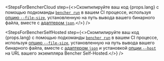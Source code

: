 
<StepsForBencherCloud
  step={<>Скомпилируйте ваш код {props.lang} с помощью подкоманды <code><a href="/ru/docs/explanation/bencher-run/">bencher run</a></code> в вашем CI процессе, используя <a href={props.optionUrl}>опцию <code>--file-size</code></a>, установленную на путь вывода вашего бинарного файла, вместе с <a href={props.adapterUrl}>адаптером <code>json</code></a>.</>}
/>

<StepsForBencherSelfHosted
  step={<>Скомпилируйте ваш код {props.lang} с помощью подкоманды <code><a href="/ru/docs/explanation/bencher-run/">bencher run</a></code> в вашем CI процессе, используя <a href={props.optionUrl}>опцию <code>--file-size</code></a>, установленную на путь вывода вашего бинарного файла, вместе с <a href={props.adapterUrl}>адаптером <code>json</code></a> и установкой <a href="/ru/docs/explanation/bencher-run/#--host-url">опции <code>--host</code></a> на URL вашего экземпляра Bencher Self-Hosted.</>}
/>